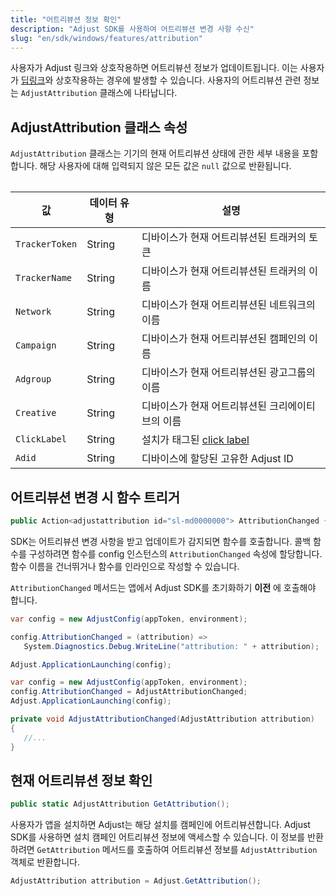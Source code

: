```yaml
---
title: "어트리뷰션 정보 확인"
description: "Adjust SDK를 사용하여 어트리뷰션 변경 사항 수신"
slug: "en/sdk/windows/features/attribution"
---
```

사용자가 Adjust 링크와 상호작용하면 어트리뷰션 정보가 업데이트됩니다. 이는 사용자가 [딥링크](https://help.adjust.com/en/article/deep-links)와 상호작용하는 경우에 발생할 수 있습니다. 사용자의 어트리뷰션 관련 정보는 `AdjustAttribution` 클래스에 나타납니다.

AdjustAttribution 클래스 속성
------------------------

`AdjustAttribution` 클래스는 기기의 현재 어트리뷰션 상태에 관한 세부 내용을 포함합니다. 해당 사용자에 대해 입력되지 않은 모든 값은 `null` 값으로 반환됩니다.
<table> 

|       값        | 데이터 유형 |                                   설명                                   |
|----------------|--------|------------------------------------------------------------------------|
| `TrackerToken` | String | 디바이스가 현재 어트리뷰션된 트래커의 토큰                                                |
| `TrackerName`  | String | 디바이스가 현재 어트리뷰션된 트래커의 이름                                                |
| `Network`      | String | 디바이스가 현재 어트리뷰션된 네트워크의 이름                                               |
| `Campaign`     | String | 디바이스가 현재 어트리뷰션된 캠페인의 이름                                                |
| `Adgroup`      | String | 디바이스가 현재 어트리뷰션된 광고그룹의 이름                                               |
| `Creative`     | String | 디바이스가 현재 어트리뷰션된 크리에이티브의 이름                                             |
| `ClickLabel`   | String | 설치가 태그된 [click label](https://help.adjust.com/en/article/user-rewards) |
| `Adid`         | String | 디바이스에 할당된 고유한 Adjust ID                                                |

</Table> 

어트리뷰션 변경 시 함수 트리거
-----------------

```cs
public Action<adjustattribution id="sl-md0000000"> AttributionChanged { get; set; }
```

SDK는 어트리뷰션 변경 사항을 받고 업데이트가 감지되면 함수를 호출합니다. 콜백 함수를 구성하려면 함수를 config 인스턴스의 `AttributionChanged` 속성에 할당합니다. 함수 이름을 건너뛰거나 함수를 인라인으로 작성할 수 있습니다.
<callout type="important"> 

`AttributionChanged` 메서드는 앱에서 Adjust SDK를 초기화하기 **이전** 에 호출해야 합니다.
</Callout> <tabs> <tab title="인라인 함수"> 

```cs
var config = new AdjustConfig(appToken, environment);

config.AttributionChanged = (attribution) =>
   System.Diagnostics.Debug.WriteLine("attribution: " + attribution);

Adjust.ApplicationLaunching(config);
```

</Tab> <tab title="함수 이름"> 

```cs
var config = new AdjustConfig(appToken, environment);
config.AttributionChanged = AdjustAttributionChanged;
Adjust.ApplicationLaunching(config);

private void AdjustAttributionChanged(AdjustAttribution attribution)
{
   //...
}
```

</Tab> </Tabs> 

현재 어트리뷰션 정보 확인
--------------

```cs
public static AdjustAttribution GetAttribution();
```

<minorversion added="v4.12.0"> 

사용자가 앱을 설치하면 Adjust는 해당 설치를 캠페인에 어트리뷰션합니다. Adjust SDK를 사용하면 설치 캠페인 어트리뷰션 정보에 액세스할 수 있습니다. 이 정보를 반환하려면 `GetAttribution` 메서드를 호출하여 어트리뷰션 정보를 `AdjustAttribution` 객체로 반환합니다.
</MinorVersion> 

```cs
AdjustAttribution attribution = Adjust.GetAttribution();
```

